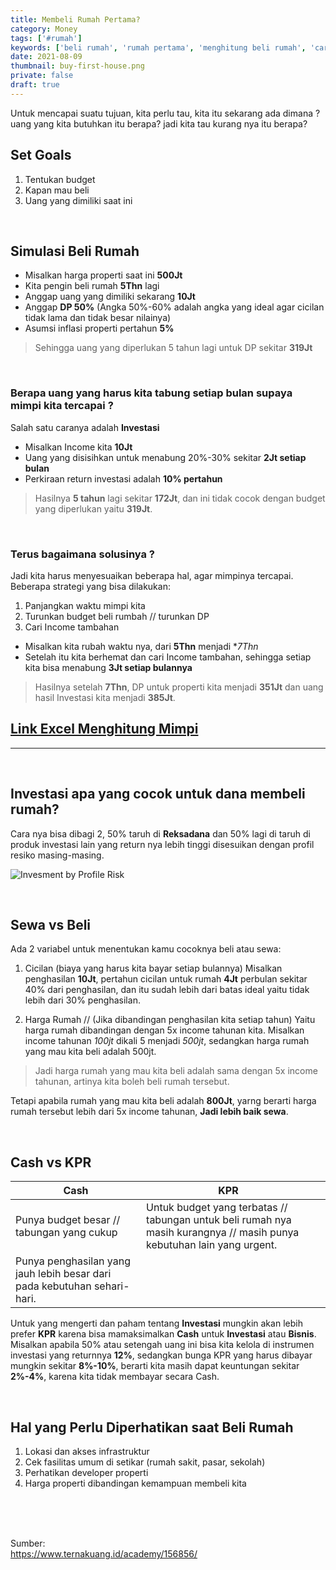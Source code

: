 ```yaml
---
title: Membeli Rumah Pertama?
category: Money
tags: ['#rumah']
keywords: ['beli rumah', 'rumah pertama', 'menghitung beli rumah', 'cara beli rumah',  'sewa atau beli', 'kas atau kpr']
date: 2021-08-09
thumbnail: buy-first-house.png
private: false
draft: true
---
```


Untuk mencapai suatu tujuan, kita perlu tau, kita itu sekarang ada dimana ? uang yang kita butuhkan itu berapa? jadi kita tau kurang nya itu berapa?

## Set Goals
1. Tentukan budget
2. Kapan mau beli
3. Uang yang dimiliki saat ini

<br />

## Simulasi Beli Rumah
- Misalkan harga properti saat ini **500Jt**
- Kita pengin beli rumah **5Thn** lagi
- Anggap uang yang dimiliki sekarang **10Jt**
- Anggap **DP 50%** (Angka 50%-60% adalah angka yang ideal agar cicilan tidak lama dan tidak besar nilainya)
- Asumsi inflasi properti pertahun **5%**

> Sehingga uang yang diperlukan 5 tahun lagi untuk DP sekitar **319Jt**

<br />

### Berapa uang yang harus kita tabung setiap bulan supaya mimpi kita tercapai ?
Salah satu caranya adalah **Investasi**

- Misalkan Income kita **10Jt**
- Uang yang disisihkan untuk menabung 20%-30% sekitar **2Jt setiap bulan**
- Perkiraan return investasi adalah **10% pertahun**

> Hasilnya **5 tahun** lagi sekitar **172Jt**, dan ini tidak cocok dengan budget yang diperlukan yaitu **319Jt**.

<br />

### Terus bagaimana solusinya ?
Jadi kita harus menyesuaikan beberapa hal, agar mimpinya tercapai. Beberapa strategi yang bisa dilakukan:

1. Panjangkan waktu mimpi kita
2. Turunkan budget beli rumbah // turunkan DP
3. Cari Income tambahan

- Misalkan kita rubah waktu nya, dari **5Thn** menjadi **7Thn*
- Setelah itu kita berhemat dan cari Income tambahan, sehingga setiap kita bisa menabung **3Jt setiap bulannya**

> Hasilnya setelah **7Thn**, DP untuk properti kita menjadi **351Jt** dan uang hasil Investasi kita menjadi **385Jt**.

## [Link Excel Menghitung Mimpi](https://bit.ly/3yrFZHu)
---
<br />

## Investasi apa yang cocok untuk dana membeli rumah?
Cara nya bisa dibagi 2, 50% taruh di **Reksadana** dan 50% lagi di taruh di produk investasi lain yang return nya lebih tinggi disesuikan dengan profil resiko masing-masing.

![Invesment by Profile Risk](./profile-risk.png "Photo by TernakUang")

<br />

## Sewa vs Beli
Ada 2 variabel untuk menentukan kamu cocoknya beli atau sewa:

1. Cicilan (biaya yang harus kita bayar setiap bulannya)
Misalkan penghasilan **10Jt**, pertahun cicilan untuk rumah **4Jt** perbulan sekitar 40% dari penghasilan, dan itu sudah lebih dari batas ideal yaitu tidak lebih dari 30% penghasilan.

2. Harga Rumah // (Jika dibandingan penghasilan kita setiap tahun)
Yaitu harga rumah dibandingan dengan 5x income tahunan kita. Misalkan income tahunan *100jt* dikali 5 menjadi *500jt*, sedangkan harga rumah yang mau kita beli adalah 500jt.

> Jadi harga rumah yang mau kita beli adalah sama dengan 5x income tahunan, artinya kita boleh beli rumah tersebut.

Tetapi apabila rumah yang mau kita beli adalah **800Jt**, yarng berarti harga rumah tersebut lebih dari 5x income tahunan, **Jadi lebih baik sewa**.

<br />

## Cash vs KPR


| Cash | KPR |   |
|------|-----|---|
| Punya budget besar // tabungan yang cukup | Untuk budget yang terbatas // tabungan untuk beli rumah nya masih kurangnya // masih punya kebutuhan lain yang urgent. |   |
| Punya penghasilan yang jauh lebih besar dari pada kebutuhan sehari-hari. |   |   |

Untuk yang mengerti dan paham tentang **Investasi** mungkin akan lebih prefer **KPR** karena bisa mamaksimalkan **Cash** untuk **Investasi** atau **Bisnis**.
Misalkan apabila 50% atau setengah uang ini bisa kita kelola di instrumen investasi yang returnnya **12%**, sedangkan bunga KPR yang harus dibayar mungkin sekitar **8%-10%**, berarti kita masih dapat keuntungan sekitar **2%-4%**, karena kita tidak membayar secara Cash.

<br />

## Hal yang Perlu Diperhatikan saat Beli Rumah

1. Lokasi dan akses infrastruktur
2. Cek fasilitas umum di setikar (rumah sakit, pasar, sekolah)
3. Perhatikan developer properti
4. Harga properti dibandingan kemampuan membeli kita

<br />
<br />
<br />

Sumber: <br />
https://www.ternakuang.id/academy/156856/
